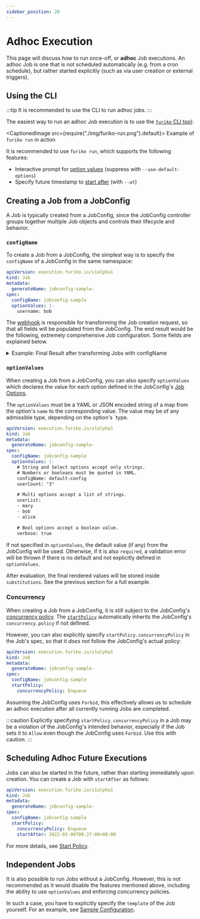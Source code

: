 ```yaml
---
sidebar_position: 20
---
```



# Adhoc Execution

This page will discuss how to run once-off, or **adhoc** Job executions. An adhoc Job is one that is not scheduled automatically (e.g. from a cron schedule), but rather started explicitly (such as via user creation or external triggers).

## Using the CLI

:::tip
It is recommended to use the CLI to run adhoc jobs.
:::

The easiest way to run an adhoc Job execution is to use the [`furiko` CLI tool](../../getting-started/cli.mdx):

<CaptionedImage src={require("./img/furiko-run.png").default}>
  Example of <code>furiko run</code> in action
</CaptionedImage>

It is recommended to use `furiko run`, which supports the following features:

- Interactive prompt for [option values](../jobconfig/job-options.md) (suppress with `--use-default-options`)
- Specify future timestamp to [start after](./start-policy.md#startafter) (with `--at`)

## Creating a Job from a JobConfig

A Job is typically created from a JobConfig, since the JobConfig controller groups together multiple Job objects and controls their lifecycle and behavior.

### `configName`

To create a Job from a JobConfig, the simplest way is to specify the `configName` of a JobConfig in the same namespace:

```yaml title="Example: Creating Jobs with configName"
apiVersion: execution.furiko.io/v1alpha1
kind: Job
metadata:
  generateName: jobconfig-sample-
spec:
  configName: jobconfig-sample
  optionValues: |-
    username: bob
```

The [webhook](../../development/architecture/execution-webhook.md) is responsible for transforming the Job creation request, so that all fields will be populated from the JobConfig. The end result would be the following, extremely comprehensive Job configuration. Some fields are explained below.

<details>
<summary>Example: Final Result after transforming Jobs with configName</summary>

```yaml
apiVersion: execution.furiko.io/v1alpha1
kind: Job
metadata:
  annotations:
    # Internal annotation used to "snapshot" the JobOptionsSpec of the JobConfig.
    execution.furiko.io/options-spec-hash: 91305051fc67f709
  creationTimestamp: "2022-03-15T07:35:21Z"
  finalizers:
    # This finalizer is needed by the JobController.
    - execution.furiko.io/delete-dependents-finalizer
  generateName: jobconfig-sample-
  generation: 1
  labels:
    # Internal label used to identify owner JobConfig.
    execution.furiko.io/job-config-uid: cd346c6f-4493-42b5-a813-8787a68ec74c
  name: jobconfig-sample-p8fzq
  namespace: default
  # Owner reference of JobConfig controller.
  ownerReferences:
    - apiVersion: execution.furiko.io/v1alpha1
      blockOwnerDeletion: true
      controller: true
      kind: JobConfig
      name: jobconfig-sample
      uid: cd346c6f-4493-42b5-a813-8787a68ec74c
  resourceVersion: "585289534"
  uid: f02bf84c-ab06-4121-9c7f-be50ff61de72
spec:
  type: Adhoc
  optionValues: '{"username":"bob"}'
  startPolicy:
    # Inherited from the JobConfig's concurrency.policy.
    concurrencyPolicy: Forbid
  substitutions:
    # Addition of jobconfig context variables.
    jobconfig.cron_schedule: H/15 * * * *
    jobconfig.name: jobconfig-sample
    jobconfig.namespace: default
    jobconfig.timezone: Asia/Singapore
    # Evaluted option variables.
    option.image-tag: latest
    option.username: Example User
  # Inherited from the JobConfig's spec.template.
  template:
    maxAttempts: 1
    taskTemplate:
      pod:
        metadata: {}
        spec:
          containers:
            - args:
                - echo
                - Hello world, ${option.username}!
              env:
                - name: JOBCONFIG_NAME
                  value: ${jobconfig.name}
                - name: JOB_NAME
                  value: ${job.name}
                - name: TASK_NAME
                  value: ${task.name}
              image: alpine:${option.image-tag}
              name: job-container
              resources:
                limits:
                  cpu: 100m
                  memory: 64Mi
          restartPolicy: Never
  ttlSecondsAfterFinished: 3600
```

</details>

### `optionValues`

When creating a Job from a JobConfig, you can also specify `optionValues` which declares the value for each option defined in the JobConfig's [Job Options](../jobconfig/job-options.md).

The `optionValues` must be a YAML or JSON encoded string of a map from the option's `name` to the corresponding value. The value may be of any admissible type, depending on the option's `type.

```yaml title="Example: Job with optionValues"
apiVersion: execution.furiko.io/v1alpha1
kind: Job
metadata:
  generateName: jobconfig-sample-
spec:
  configName: jobconfig-sample
  optionValues: |-
    # String and Select options accept only strings.
    # Numbers or booleans must be quoted in YAML.
    configName: default-config
    userCount: "3"

    # Multi options accept a list of strings.
    userList:
    - mary
    - bob
    - alice

    # Bool options accept a boolean value.
    verbose: true
```

If not specified in `optionValues`, the default value (if any) from the JobConfig will be used. Otherwise, if it is also `required`, a validation error will be thrown if there is no default and not explicitly defined in `optionValues`.

After evaluation, the final rendered values will be stored inside `substitutions`. See the previous section for a full example.

### Concurrency

When creating a Job from a JobConfig, it is still subject to the JobConfig's [concurrency policy](../jobconfig/concurrency.md). The [`startPolicy`](./start-policy.md) automatically inherits the JobConfig's `concurrency.policy` if not defined.

However, you can also explicitly specify `startPolicy.concurrencyPolicy` in the Job's spec, so that it _does not_ follow the JobConfig's actual policy:

```yaml
apiVersion: execution.furiko.io/v1alpha1
kind: Job
metadata:
  generateName: jobconfig-sample-
spec:
  configName: jobconfig-sample
  startPolicy:
    concurrencyPolicy: Enqueue
```

Assuming the JobConfig uses `Forbid`, this effectively allows us to schedule an adhoc execution after all currently running Jobs are completed.

:::caution
Explicitly specifying `startPolicy.concurrencyPolicy` in a Job may be a violation of the JobConfig's intended behavior, especially if the Job sets it to `Allow` even though the JobConfig uses `Forbid`. Use this with caution.
:::

## Scheduling Adhoc Future Executions

Jobs can also be started in the future, rather than starting immediately upon creation. You can create a Job with `startAfter` as follows:

```yaml title="Example: Creating Job with startAfter"
apiVersion: execution.furiko.io/v1alpha1
kind: Job
metadata:
  generateName: jobconfig-sample-
spec:
  configName: jobconfig-sample
  startPolicy:
    concurrencyPolicy: Enqueue
    startAfter: 2022-03-06T00:27:00+08:00
```

For more details, see [Start Policy](./start-policy.md).

## Independent Jobs

It is also possible to run Jobs without a JobConfig. However, this is not recommended as it would disable the features mentioned above, including the ability to use `optionValues` and enforcing concurrency policies.

In such a case, you have to explicitly specify the `template` of the Job yourself. For an example, see [Sample Configuration](./sample-configuration.md#standalone-job).
